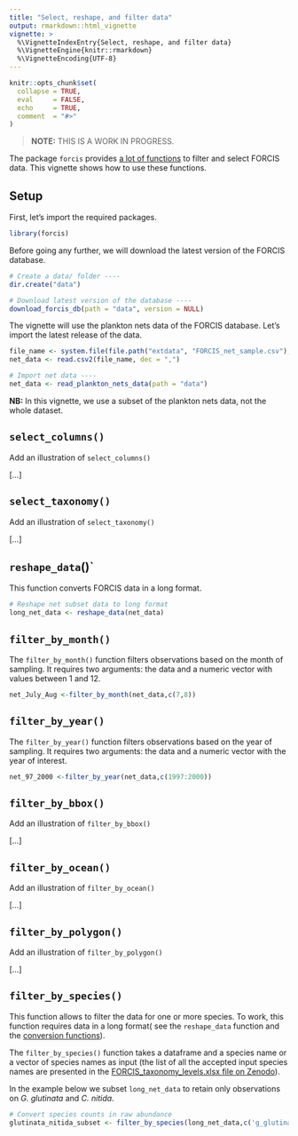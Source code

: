 ```yaml
---
title: "Select, reshape, and filter data"
output: rmarkdown::html_vignette
vignette: >
  %\VignetteIndexEntry{Select, reshape, and filter data}
  %\VignetteEngine{knitr::rmarkdown}
  %\VignetteEncoding{UTF-8}
---
```


```r
knitr::opts_chunk$set(
  collapse = TRUE,
  eval     = FALSE,
  echo     = TRUE,
  comment  = "#>"
)
```

> **NOTE:** THIS IS A WORK IN PROGRESS.

The package `forcis` provides [a lot of functions](https://frbcesab.github.io/forcis/reference/index.html#select-and-filters-tools) to filter and select FORCIS data. This vignette shows how to use these functions.


## Setup

First, let's import the required packages.

```r
library(forcis)
```

Before going any further, we will download the latest version of the FORCIS database.

```r
# Create a data/ folder ----
dir.create("data")

# Download latest version of the database ----
download_forcis_db(path = "data", version = NULL)
```

The vignette will use the plankton nets data of the FORCIS database. Let's import the latest release of the data.

```r
file_name <- system.file(file.path("extdata", "FORCIS_net_sample.csv"), package = "forcis")
net_data <- read.csv2(file_name, dec = ",")
```

```r
# Import net data ----
net_data <- read_plankton_nets_data(path = "data")
```

**NB:** In this vignette, we use a subset of the plankton nets data, not the whole dataset.



## `select_columns()`

Add an illustration of `select_columns()`

[...]



## `select_taxonomy()`

Add an illustration of `select_taxonomy()`

[...]


## `reshape_data`()`

This function converts FORCIS data in a long format.

```r
# Reshape net subset data to long format 
long_net_data <- reshape_data(net_data)

```

## `filter_by_month()`

The `filter_by_month()` function filters observations based on the month of sampling. It requires two arguments: the data and a numeric vector with values between 1 and 12.

```r
net_July_Aug <-filter_by_month(net_data,c(7,8))

```


## `filter_by_year()`

The `filter_by_year()` function filters observations based on the year of sampling. It requires two arguments: the data and a numeric vector with the year of interest.
```r
net_97_2000 <-filter_by_year(net_data,c(1997:2000))

```


## `filter_by_bbox()`

Add an illustration of `filter_by_bbox()`

[...]



## `filter_by_ocean()`

Add an illustration of `filter_by_ocean()`

[...]



## `filter_by_polygon()`

Add an illustration of `filter_by_polygon()`

[...]


## `filter_by_species()`

This function allows to filter the data for one or more species. To work, this function requires data in a long format( see the `reshape_data` function and the [conversion functions](https://frbcesab.github.io/forcis/articles/data-conversion.html)).

The `filter_by_species()` function takes a dataframe and a species name or a vector of species names as input (the list of all the accepted  input species names are presented in the [FORCIS_taxonomy_levels.xlsx file on Zenodo](https://zenodo.org/records/12724286)).

In the example below we subset `long_net_data` to retain only observations on *G. glutinata* and *C. nitida*.

```r
# Convert species counts in raw abundance
glutinata_nitida_subset <- filter_by_species(long_net_data,c('g_glutinata_VT','c_nitida_VT'))

```
